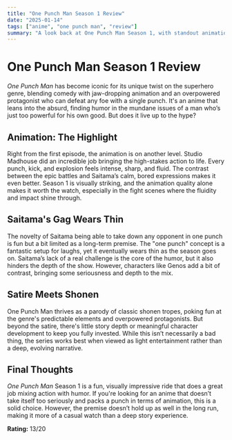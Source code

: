 ```yaml
---
title: "One Punch Man Season 1 Review"
date: "2025-01-14"
tags: ["anime", "one punch man", "review"]
summary: "A look back at One Punch Man Season 1, with standout animation and a fresh spin on the superhero genre."
---
```


# One Punch Man Season 1 Review

_One Punch Man_ has become iconic for its unique twist on the superhero genre, blending comedy with jaw-dropping animation and an overpowered protagonist who can defeat any foe with a single punch. It's an anime that leans into the absurd, finding humor in the mundane issues of a man who’s just too powerful for his own good. But does it live up to the hype?

## Animation: The Highlight

Right from the first episode, the animation is on another level. Studio Madhouse did an incredible job bringing the high-stakes action to life. Every punch, kick, and explosion feels intense, sharp, and fluid. The contrast between the epic battles and Saitama’s calm, bored expressions makes it even better. Season 1 is visually striking, and the animation quality alone makes it worth the watch, especially in the fight scenes where the fluidity and impact shine through.

## Saitama's Gag Wears Thin

The novelty of Saitama being able to take down any opponent in one punch is fun but a bit limited as a long-term premise. The "one punch" concept is a fantastic setup for laughs, yet it eventually wears thin as the season goes on. Saitama’s lack of a real challenge is the core of the humor, but it also hinders the depth of the show. However, characters like Genos add a bit of contrast, bringing some seriousness and depth to the mix.

## Satire Meets Shonen

One Punch Man thrives as a parody of classic shonen tropes, poking fun at the genre's predictable elements and overpowered protagonists. But beyond the satire, there's little story depth or meaningful character development to keep you fully invested. While this isn’t necessarily a bad thing, the series works best when viewed as light entertainment rather than a deep, evolving narrative.

## Final Thoughts

_One Punch Man_ Season 1 is a fun, visually impressive ride that does a great job mixing action with humor. If you're looking for an anime that doesn’t take itself too seriously and packs a punch in terms of animation, this is a solid choice. However, the premise doesn’t hold up as well in the long run, making it more of a casual watch than a deep story experience.

**Rating:** 13/20
